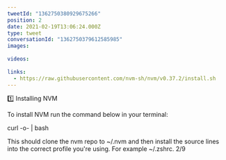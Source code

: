 ```yaml
---
tweetId: "1362750380929675266"
position: 2
date: 2021-02-19T13:06:24.000Z
type: tweet
conversationId: "1362750379612585985"
images:
  
videos:
  
links:
  - https://raw.githubusercontent.com/nvm-sh/nvm/v0.37.2/install.sh
---
```

1️⃣ Installing NVM

To install NVM run the command below in your terminal:

curl -o-  | bash

This should clone the nvm repo to ~/.nvm and then install the source lines into the correct profile you're using. For example ~/.zshrc. 2/9
